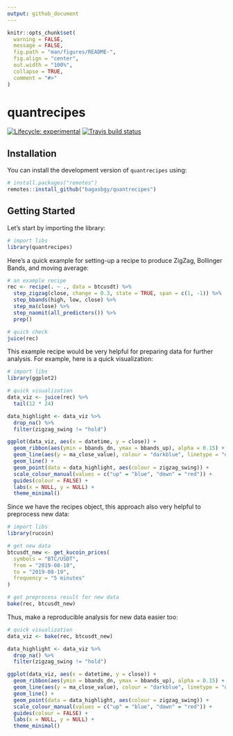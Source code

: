 ```yaml
---
output: github_document
---
```


```r
knitr::opts_chunk$set(
  warning = FALSE,
  message = FALSE,
  fig.path = "man/figures/README-",
  fig.align = "center",
  out.width = "100%",
  collapse = TRUE,
  comment = "#>"
)
```

# quantrecipes

<!-- badges: start -->
[![Lifecycle: experimental](https://img.shields.io/badge/lifecycle-experimental-orange.svg)](https://www.tidyverse.org/lifecycle/#experimental)
[![Travis build status](https://travis-ci.org/bagasbgy/quantrecipes.svg?branch=master)](https://travis-ci.org/bagasbgy/quantrecipes)
<!-- badges: end -->

## Installation

You can install the development version of `quantrecipes` using:

```r
# install.packages("remotes")
remotes::install_github("bagasbgy/quantrecipes")
```

## Getting Started

Let's start by importing the library:

```r
# import libs
library(quantrecipes)
```

Here's a quick example for setting-up a recipe to produce ZigZag, Bollinger Bands, and moving average:

```r
# an example recipe
rec <- recipe(. ~ ., data = btcusdt) %>% 
  step_zigzag(close, change = 0.3, state = TRUE, span = c(1, -1)) %>% 
  step_bbands(high, low, close) %>% 
  step_ma(close) %>% 
  step_naomit(all_predictors()) %>% 
  prep()

# quick check
juice(rec)
```

This example recipe would be very helpful for preparing data for further analysis. For example, here is a quick visualization:

```r
# import libs
library(ggplot2)

# quick visualization
data_viz <- juice(rec) %>% 
  tail(12 * 24)

data_highlight <- data_viz %>% 
  drop_na() %>% 
  filter(zigzag_swing != "hold")

ggplot(data_viz, aes(x = datetime, y = close)) +
  geom_ribbon(aes(ymin = bbands_dn, ymax = bbands_up), alpha = 0.15) +
  geom_line(aes(y = ma_close_value), colour = "darkblue", linetype = "dashed", alpha = 0.5) +
  geom_line() +
  geom_point(data = data_highlight, aes(colour = zigzag_swing)) +
  scale_colour_manual(values = c("up" = "blue", "down" = "red")) +
  guides(colour = FALSE) +
  labs(x = NULL, y = NULL) +
  theme_minimal()
```

Since we have the recipes object, this approach also very helpful to preprocess new data:

```r
# import libs
library(rucoin)

# get new data
btcusdt_new <- get_kucoin_prices(
  symbols = "BTC/USDT",
  from = "2019-08-18",
  to = "2019-08-19",
  frequency = "5 minutes"
)

# get preprocess result for new data
bake(rec, btcusdt_new)
```

Thus, make a reproducible analysis for new data easier too:

```r
# quick visualization
data_viz <- bake(rec, btcusdt_new)

data_highlight <- data_viz %>% 
  drop_na() %>% 
  filter(zigzag_swing != "hold")

ggplot(data_viz, aes(x = datetime, y = close)) +
  geom_ribbon(aes(ymin = bbands_dn, ymax = bbands_up), alpha = 0.15) +
  geom_line(aes(y = ma_close_value), colour = "darkblue", linetype = "dashed", alpha = 0.5) +
  geom_line() +
  geom_point(data = data_highlight, aes(colour = zigzag_swing)) +
  scale_colour_manual(values = c("up" = "blue", "down" = "red")) +
  guides(colour = FALSE) +
  labs(x = NULL, y = NULL) +
  theme_minimal()
```
